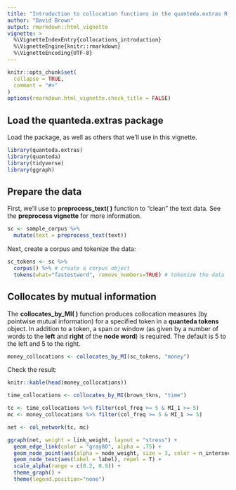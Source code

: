 ```yaml
---
title: "Introduction to collocation functions in the quanteda.extras R package"
author: "David Brown"
output: rmarkdown::html_vignette
vignette: >
  %\VignetteIndexEntry{collocations_introduction}
  %\VignetteEngine{knitr::rmarkdown}
  %\VignetteEncoding{UTF-8}
---
```


```r
knitr::opts_chunk$set(
  collapse = TRUE,
  comment = "#>"
)
options(rmarkdown.html_vignette.check_title = FALSE)
```

## Load the quanteda.extras package

Load the package, as well as others that we'll use in this vignette.

```r
library(quanteda.extras)
library(quanteda)
library(tidyverse)
library(ggraph)
```

## Prepare the data

First, we'll use to **preprocess_text( )** function to "clean" the text data. See the **preprocess vignette** for more information.

```r
sc <- sample_corpus %>%
  mutate(text = preprocess_text(text))
```

Next, create a corpus and tokenize the data:

```r
sc_tokens <- sc %>%
  corpus() %>% # create a corpus object
  tokens(what="fastestword", remove_numbers=TRUE) # tokenize the data
```

## Collocates by mutual information

The **collocates_by_MI( )** function produces collocation measures (by pointwise mutual information) for a specified token in a **quanteda tokens** object. In addition to a token, a span or window (as given by a number of words to the **left** and **right** of the **node word**) is required. The default is 5 to the left and 5 to the right.

```r
money_collocations <- collocates_by_MI(sc_tokens, "money")
```

Check the result:

```r
knitr::kable(head(money_collocations))
```


```r
time_collocations <- collocates_by_MI(brown_tkns, "time")

tc <- time_collocations %>% filter(col_freq >= 5 & MI_1 >= 5)
mc <- money_collocations %>% filter(col_freq >= 5 & MI_1 >= 5)
```


```r
net <- col_network(tc, mc)
```

```r
ggraph(net, weight = link_weight, layout = "stress") + 
  geom_edge_link(color = "gray80", alpha = .75) + 
  geom_node_point(aes(alpha = node_weight, size = 3, color = n_intersects)) +
  geom_node_text(aes(label = label), repel = T) +
  scale_alpha(range = c(0.2, 0.9)) +
  theme_graph() +
  theme(legend.position="none")
```

